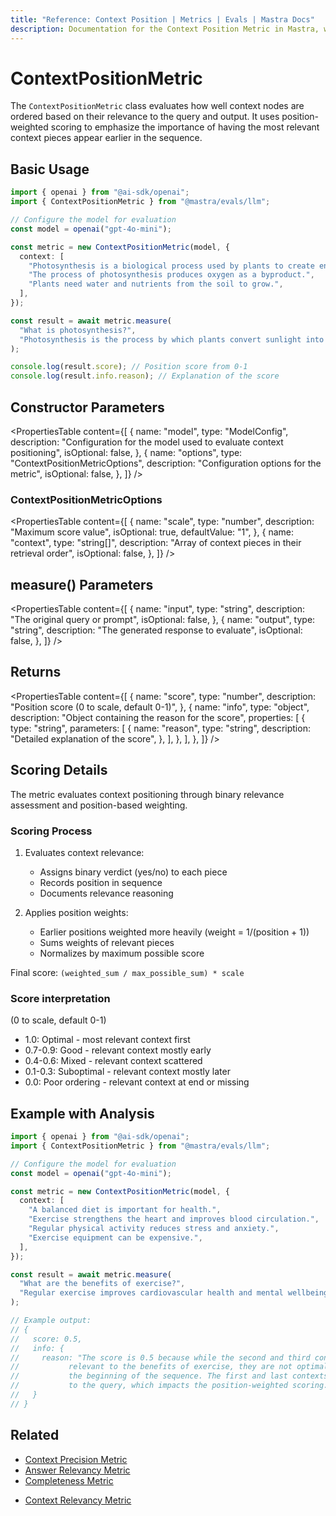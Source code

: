---
title: "Reference: Context Position | Metrics | Evals | Mastra Docs"
description: Documentation for the Context Position Metric in Mastra, which evaluates the ordering of context nodes based on their relevance to the query and output.
---


# ContextPositionMetric

<ScorerCallout />

The `ContextPositionMetric` class evaluates how well context nodes are ordered based on their relevance to the query and output. It uses position-weighted scoring to emphasize the importance of having the most relevant context pieces appear earlier in the sequence.

## Basic Usage

```typescript
import { openai } from "@ai-sdk/openai";
import { ContextPositionMetric } from "@mastra/evals/llm";

// Configure the model for evaluation
const model = openai("gpt-4o-mini");

const metric = new ContextPositionMetric(model, {
  context: [
    "Photosynthesis is a biological process used by plants to create energy from sunlight.",
    "The process of photosynthesis produces oxygen as a byproduct.",
    "Plants need water and nutrients from the soil to grow.",
  ],
});

const result = await metric.measure(
  "What is photosynthesis?",
  "Photosynthesis is the process by which plants convert sunlight into energy.",
);

console.log(result.score); // Position score from 0-1
console.log(result.info.reason); // Explanation of the score
```

## Constructor Parameters

<PropertiesTable
  content={[
    {
      name: "model",
      type: "ModelConfig",
      description:
        "Configuration for the model used to evaluate context positioning",
      isOptional: false,
    },
    {
      name: "options",
      type: "ContextPositionMetricOptions",
      description: "Configuration options for the metric",
      isOptional: false,
    },
  ]}
/>

### ContextPositionMetricOptions

<PropertiesTable
  content={[
    {
      name: "scale",
      type: "number",
      description: "Maximum score value",
      isOptional: true,
      defaultValue: "1",
    },
    {
      name: "context",
      type: "string[]",
      description: "Array of context pieces in their retrieval order",
      isOptional: false,
    },
  ]}
/>

## measure() Parameters

<PropertiesTable
  content={[
    {
      name: "input",
      type: "string",
      description: "The original query or prompt",
      isOptional: false,
    },
    {
      name: "output",
      type: "string",
      description: "The generated response to evaluate",
      isOptional: false,
    },
  ]}
/>

## Returns

<PropertiesTable
  content={[
    {
      name: "score",
      type: "number",
      description: "Position score (0 to scale, default 0-1)",
    },
    {
      name: "info",
      type: "object",
      description: "Object containing the reason for the score",
      properties: [
        {
          type: "string",
          parameters: [
            {
              name: "reason",
              type: "string",
              description: "Detailed explanation of the score",
            },
          ],
        },
      ],
    },
  ]}
/>

## Scoring Details

The metric evaluates context positioning through binary relevance assessment and position-based weighting.

### Scoring Process

1. Evaluates context relevance:

   - Assigns binary verdict (yes/no) to each piece
   - Records position in sequence
   - Documents relevance reasoning

2. Applies position weights:
   - Earlier positions weighted more heavily (weight = 1/(position + 1))
   - Sums weights of relevant pieces
   - Normalizes by maximum possible score

Final score: `(weighted_sum / max_possible_sum) * scale`

### Score interpretation

(0 to scale, default 0-1)

- 1.0: Optimal - most relevant context first
- 0.7-0.9: Good - relevant context mostly early
- 0.4-0.6: Mixed - relevant context scattered
- 0.1-0.3: Suboptimal - relevant context mostly later
- 0.0: Poor ordering - relevant context at end or missing

## Example with Analysis

```typescript
import { openai } from "@ai-sdk/openai";
import { ContextPositionMetric } from "@mastra/evals/llm";

// Configure the model for evaluation
const model = openai("gpt-4o-mini");

const metric = new ContextPositionMetric(model, {
  context: [
    "A balanced diet is important for health.",
    "Exercise strengthens the heart and improves blood circulation.",
    "Regular physical activity reduces stress and anxiety.",
    "Exercise equipment can be expensive.",
  ],
});

const result = await metric.measure(
  "What are the benefits of exercise?",
  "Regular exercise improves cardiovascular health and mental wellbeing.",
);

// Example output:
// {
//   score: 0.5,
//   info: {
//     reason: "The score is 0.5 because while the second and third contexts are highly
//           relevant to the benefits of exercise, they are not optimally positioned at
//           the beginning of the sequence. The first and last contexts are not relevant
//           to the query, which impacts the position-weighted scoring."
//   }
// }
```

## Related

- [Context Precision Metric](./context-precision)
- [Answer Relevancy Metric](./answer-relevancy)
- [Completeness Metric](./completeness)

* [Context Relevancy Metric](./context-relevancy)
